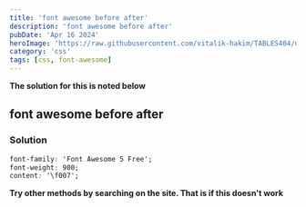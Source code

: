 ```yaml
---
title: 'font awesome before after'
description: 'font awesome before after'
pubDate: 'Apr 16 2024'
heroImage: 'https://raw.githubusercontent.com/vitalik-hakim/TABLES404/main/error_b/CSS.png'
category: 'css'
tags: [css, font-awesome]
---
```


**The solution for this is noted below**

## font awesome before after

### Solution

```css
font-family: 'Font Awesome 5 Free';
font-weight: 900;
content: '\f007';
```

**Try other methods by searching on the site. That is if this doesn't work**
